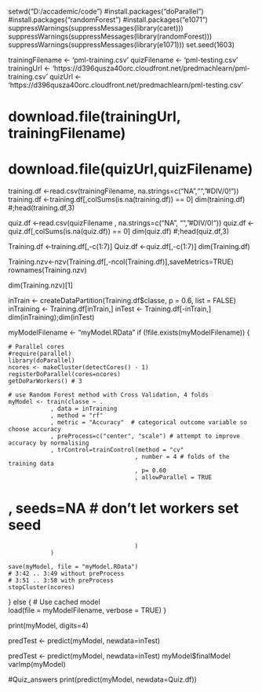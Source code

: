 setwd("D:/accademic/code")
#install.packages("doParallel")
#install.packages("randomForest")
#install.packages("e1071")
suppressWarnings(suppressMessages(library(caret)))
suppressWarnings(suppressMessages(library(randomForest)))
suppressWarnings(suppressMessages(library(e1071)))
set.seed(1603)

trainingFilename   <- 'pml-training.csv'
quizFilename       <- 'pml-testing.csv'
trainingUrl        <- 'https://d396qusza40orc.cloudfront.net/predmachlearn/pml-training.csv'
quizUrl            <- 'https://d396qusza40orc.cloudfront.net/predmachlearn/pml-testing.csv'

# download.file(trainingUrl, trainingFilename)
# download.file(quizUrl,quizFilename)

training.df     <-read.csv(trainingFilename, na.strings=c("NA","","#DIV/0!"))
training.df     <-training.df[,colSums(is.na(training.df)) == 0]
dim(training.df) #;head(training.df,3)

quiz.df         <-read.csv(quizFilename , na.strings=c("NA", "", "#DIV/0!"))
quiz.df         <-quiz.df[,colSums(is.na(quiz.df)) == 0]
dim(quiz.df) #;head(quiz.df,3)

Training.df   <-training.df[,-c(1:7)]
Quiz.df <-quiz.df[,-c(1:7)]
dim(Training.df)

Training.nzv<-nzv(Training.df[,-ncol(Training.df)],saveMetrics=TRUE)
rownames(Training.nzv)


dim(Training.nzv)[1]

inTrain     <- createDataPartition(Training.df$classe, p = 0.6, list = FALSE)
inTraining  <- Training.df[inTrain,]
inTest      <- Training.df[-inTrain,]
dim(inTraining);dim(inTest)


myModelFilename <- "myModel.RData"
if (!file.exists(myModelFilename)) {

    # Parallel cores  
    #require(parallel)
    library(doParallel)
    ncores <- makeCluster(detectCores() - 1)
    registerDoParallel(cores=ncores)
    getDoParWorkers() # 3    
    
    # use Random Forest method with Cross Validation, 4 folds
    myModel <- train(classe ~ .
                , data = inTraining
                , method = "rf"
                , metric = "Accuracy"  # categorical outcome variable so choose accuracy
                , preProcess=c("center", "scale") # attempt to improve accuracy by normalising
                , trControl=trainControl(method = "cv"
                                        , number = 4 # folds of the training data
                                        , p= 0.60
                                        , allowParallel = TRUE 
#                                       , seeds=NA # don't let workers set seed 
                                        )
                )

    save(myModel, file = "myModel.RData")
    # 3:42 .. 3:49 without preProcess
    # 3:51 .. 3:58 with preProcess
    stopCluster(ncores)
} else {
    # Use cached model  
    load(file = myModelFilename, verbose = TRUE)
}

print(myModel, digits=4)

predTest <- predict(myModel, newdata=inTest)


predTest <- predict(myModel, newdata=inTest)
myModel$finalModel
varImp(myModel)

#Quiz_answers
print(predict(myModel, newdata=Quiz.df))
